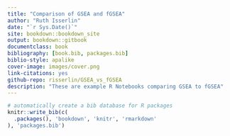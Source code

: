 ```yaml
--- 
title: "Comparison of GSEA and fGSEA"
author: "Ruth Isserlin"
date: "`r Sys.Date()`"
site: bookdown::bookdown_site
output: bookdown::gitbook
documentclass: book
bibliography: [book.bib, packages.bib]
biblio-style: apalike
cover-image: images/cover.png
link-citations: yes
github-repo: risserlin/GSEA_vs_fGSEA
description: "These are example R Notebooks comparing GSEA to fGSEA"
---
```


```r
# automatically create a bib database for R packages
knitr::write_bib(c(
  .packages(), 'bookdown', 'knitr', 'rmarkdown'
), 'packages.bib')
```
